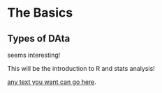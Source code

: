 # The Basics

## Types of DAta
seems interesting!

This will be the introduction to R and stats analysis!

[any text you want can go here](https://google.it).

